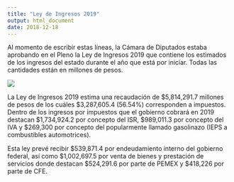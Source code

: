 ```yaml
---
title: "Ley de Ingresos 2019"
output: html_document
date: 2018-12-18
---
```


Al momento de escribir estas líneas, la Cámara de Diputados estaba aprobando en el Pleno la Ley de Ingresos 2019 que contiene los estimados de los ingresos del estado durante el año que está por iniciar. Todas las cantidades están en millones de pesos.

![](/post/2018-12-18-LIF/figure-html/Rplot.png)

La Ley de Ingresos 2019 estima una recaudación de $5,814,291.7 millones de pesos de los cuáles $3,287,605.4 (56.54%) corresponden a impuestos. Dentro de los ingresos por impuestos que el gobierno cobrará en 2019 destacan $1,734,924.2 por concepto del ISR, $989,011.3 por concepto del IVA y $269,300 por concepto del popularmente llamado gasolinazo (IEPS a combustibles automotrices).

Esta ley prevé recibir $539,871.4 por endeudamiento interno del gobierno federal, así como $1,002,697.5 por venta de bienes y prestación de servicios donde destacan $524,291.6 por parte de PEMEX y $418,226 por parte de CFE.
